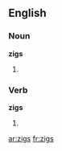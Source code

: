 ==English==

===Noun===
'''zigs'''

# {{plural of|[[zig]]}}

===Verb===
'''zigs'''

# {{third-person singular of|[[zig]]}}

[[ar:zigs]]
[[fr:zigs]]